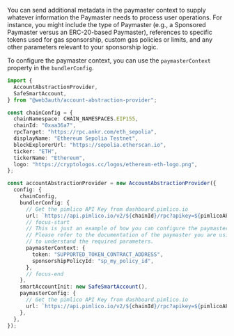 You can send additional metadata in the paymaster context to supply whatever information the
Paymaster needs to process user operations. For instance, you might include the type of Paymaster
(e.g., a Sponsored Paymaster versus an ERC-20-based Paymaster), references to specific tokens used
for gas sponsorship, custom gas policies or limits, and any other parameters relevant to your
sponsorship logic.

To configure the paymaster context, you can use the `paymasterContext` property in the
`bundlerConfig`.

```ts
import {
  AccountAbstractionProvider,
  SafeSmartAccount,
} from "@web3auth/account-abstraction-provider";

const chainConfig = {
  chainNamespace: CHAIN_NAMESPACES.EIP155,
  chainId: "0xaa36a7",
  rpcTarget: "https://rpc.ankr.com/eth_sepolia",
  displayName: "Ethereum Sepolia Testnet",
  blockExplorerUrl: "https://sepolia.etherscan.io",
  ticker: "ETH",
  tickerName: "Ethereum",
  logo: "https://cryptologos.cc/logos/ethereum-eth-logo.png",
};

const accountAbstractionProvider = new AccountAbstractionProvider({
  config: {
    chainConfig,
    bundlerConfig: {
      // Get the pimlico API Key from dashboard.pimlico.io
      url: `https://api.pimlico.io/v2/${chainId}/rpc?apikey=${pimlicoAPIKey}`,
      // focus-start
      // This is just an example of how you can configure the paymaster context.
      // Please refer to the documentation of the paymaster you are using
      // to understand the required parameters.
      paymasterContext: {
        token: "SUPPORTED_TOKEN_CONTRACT_ADDRESS",
        sponsorshipPolicyId: "sp_my_policy_id",
      },
      // focus-end
    },
    smartAccountInit: new SafeSmartAccount(),
    paymasterConfig: {
      // Get the pimlico API Key from dashboard.pimlico.io
      url: `https://api.pimlico.io/v2/${chainId}/rpc?apikey=${pimlicoAPIKey}`,
    },
  },
});
```
